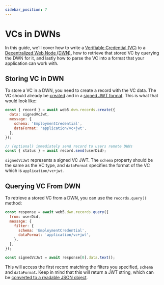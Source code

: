 ```yaml
---
sidebar_position: 7
---
```


# VCs in DWNs

In this guide, we'll cover how to write a [Verifiable Credential (VC)](/docs/web5/verifiable-credentials/what-are-vcs) to a [Decentralized Web Node (DWN)](/docs/web5/decentralized-web-nodes/what-are-dwns), how to retrieve that stored VC by querying the DWN for it, and lastly how to parse the VC into a format that your application can work with.

## Storing VC in DWN

To store a VC in a DWN, you need to create a record with the VC data. The VC should already be [created](/docs/web5/verifiable-credentials/vc-issuance#create-vc) and in a [signed JWT format](/docs/web5/verifiable-credentials/vc-issuance#sign-vc). This is what that would look like:

```js
const { record } = await web5.dwn.records.create({
  data: signedVcJwt,
  message: {
    schema: 'EmploymentCredential',
    dataFormat: 'application/vc+jwt',
  },
});

// (optional) immediately send record to users remote DWNs
const { status } = await record.send(userDid);
```

`signedVcJwt` represents a signed VC JWT. The `schema` property should be the same as the VC type, and `dataFormat` specifies the format of the VC which is `application/vc+jwt`.

## Querying VC From DWN

To retrieve a stored VC from a DWN, you can use the `records.query()` method:

```js
const response = await web5.dwn.records.query({
  from: userDid,
  message: {
    filter: {
      schema: 'EmploymentCredential',
      dataFormat: 'application/vc+jwt',
    },
  },
});

const signedVcJwt = await response[0].data.text();
```

This will access the first record matching the filters you specified, `schema` and `dataFormat`. 
Keep in mind that this will return a JWT string, which can be [converted to a readable JSON object](/docs/web5/verifiable-credentials/jwt-to-vc#decoding-jwt).